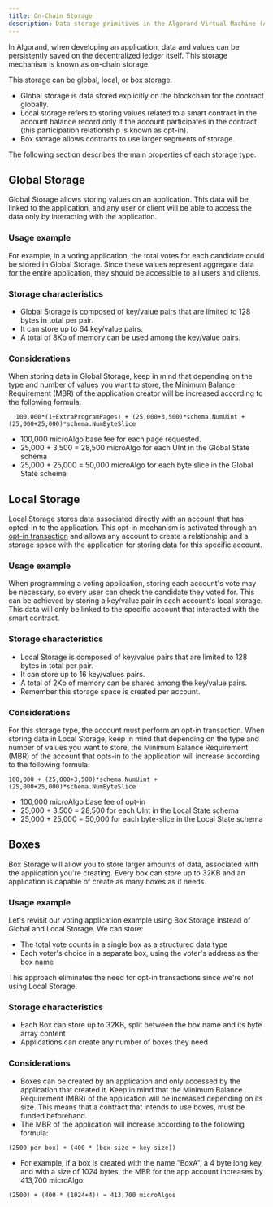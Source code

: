 ```yaml
---
title: On-Chain Storage
description: Data storage primitives in the Algorand Virtual Machine (AVM)
---
```



In Algorand, when developing an application, data and values can be persistently saved on the decentralized ledger itself. This storage mechanism is known as on-chain storage.

This storage can be global, local, or box storage.

- Global storage is data stored explicitly on the blockchain for the contract globally.
- Local storage refers to storing values related to a smart contract in the account balance record only if the account participates in the contract (this participation relationship is known as opt-in).
- Box storage allows contracts to use larger segments of storage.

The following section describes the main properties of each storage type.

## Global Storage

Global Storage allows storing values on an application. This data will be linked to the application, and any user or client will be able to access the data only by interacting with the application.

### Usage example

For example, in a voting application, the total votes for each candidate could be stored in Global Storage. Since these values represent aggregate data for the entire application, they should be accessible to all users and clients.

### Storage characteristics

- Global Storage is composed of key/value pairs that are limited to 128 bytes in total per pair.
- It can store up to 64 key/value pairs.
- A total of 8Kb of memory can be used among the key/value pairs.

### Considerations

When storing data in Global Storage, keep in mind that depending on the type and number of values you want to store, the Minimum Balance Requirement (MBR) of the application creator will be increased according to the following formula:

```shell showLineNumbers=false frame=none
  100,000*(1+ExtraProgramPages) + (25,000+3,500)*schema.NumUint + (25,000+25,000)*schema.NumByteSlice
```

- 100,000 microAlgo base fee for each page requested.
- 25,000 + 3,500 = 28,500 microAlgo for each UInt in the Global State schema
- 25,000 + 25,000 = 50,000 microAlgo for each byte slice in the Global State schema

<LinkCard
  title='Learn more about Global Storage'
  description='Detailed guide on implementing and managing Global Storage in Algorand smart contracts'
  href='/concepts/smart-contracts/storage/global/'
/>

## Local Storage

Local Storage stores data associated directly with an account that has opted-in to the application. This opt-in mechanism is activated through an [opt-in transaction](FUTURELINK) and allows any account to create a relationship and a storage space with the application for storing data for this specific account.

### Usage example

When programming a voting application, storing each account's vote may be necessary, so every user can check the candidate they voted for. This can be achieved by storing a key/value pair in each account's local storage. This data will only be linked to the specific account that interacted with the smart contract.

### Storage characteristics

- Local Storage is composed of key/value pairs that are limited to 128 bytes in total per pair.
- It can store up to 16 key/values pairs.
- A total of 2Kb of memory can be shared among the key/value pairs.
- Remember this storage space is created per account.

### Considerations

For this storage type, the account must perform an opt-in transaction.
When storing data in Local Storage, keep in mind that depending on the type and number of values you want to store, the Minimum Balance Requirement (MBR) of the account that opts-in to the application will increase according to the following formula:

```shell showLineNumbers=false frame=none
100,000 + (25,000+3,500)*schema.NumUint + (25,000+25,000)*schema.NumByteSlice
```

- 100,000 microAlgo base fee of opt-in
- 25,000 + 3,500 = 28,500 for each UInt in the Local State schema
- 25,000 + 25,000 = 50,000 for each byte-slice in the Local State schema

<LinkCard
  title='Learn more about Local Storage'
  description='Detailed guide on implementing and managing Local Storage in Algorand smart contracts'
  href='/concepts/smart-contracts/storage/local/'
/>

## Boxes

Box Storage will allow you to store larger amounts of data, associated with the application you're creating. Every box can store up to 32KB and an application is capable of create as many boxes as it needs.

### Usage example

Let's revisit our voting application example using Box Storage instead of Global and Local Storage. We can store:

- The total vote counts in a single box as a structured data type
- Each voter's choice in a separate box, using the voter's address as the box name

This approach eliminates the need for opt-in transactions since we're not using Local Storage.

### Storage characteristics

- Each Box can store up to 32KB, split between the box name and its byte array content
- Applications can create any number of boxes they need

### Considerations

- Boxes can be created by an application and only accessed by the application that created it. Keep in mind that the Minimum Balance Requirement (MBR) of the application will be increased depending on its size. This means that a contract that intends to use boxes, must be funded beforehand.
- The MBR of the application will increase according to the following formula:

```shell showLineNumbers=false frame=none
(2500 per box) + (400 * (box size + key size))
```

- For example, if a box is created with the name "BoxA", a 4 byte long key, and with a size of 1024 bytes, the MBR for the app account increases by 413,700 microAlgo:

```shell showLineNumbers=false frame=none
(2500) + (400 * (1024+4)) = 413,700 microAlgos
```

<LinkCard
  title='Learn more about Box Storage'
  description='Detailed guide on implementing and managing Box Storage in Algorand smart contracts'
  href='/concepts/smart-contracts/storage/box/'
/>
